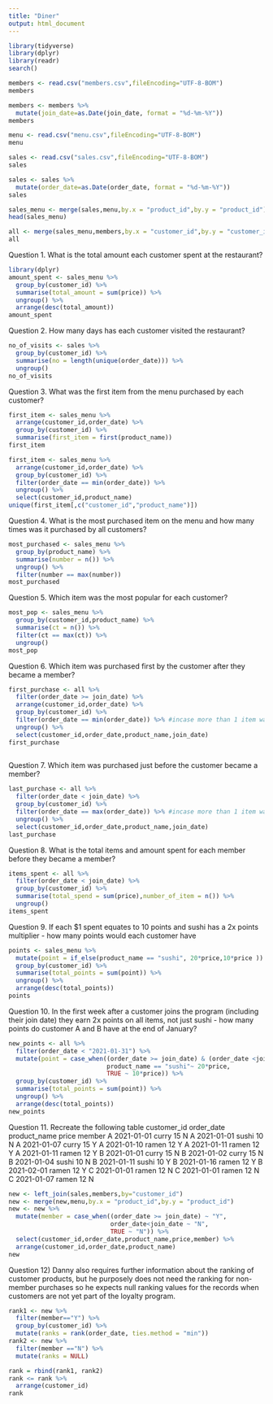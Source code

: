 ```yaml
---
title: "Diner"
output: html_document
---
```


```r
library(tidyverse)
library(dplyr)
library(readr)
search()
```


```r
members <- read.csv("members.csv",fileEncoding="UTF-8-BOM")
members
```

```r
members <- members %>%
  mutate(join_date=as.Date(join_date, format = "%d-%m-%Y"))
members
```

```r
menu <- read.csv("menu.csv",fileEncoding="UTF-8-BOM")
menu
```


```r
sales <- read.csv("sales.csv",fileEncoding="UTF-8-BOM")
sales
```
```r
sales <- sales %>%
  mutate(order_date=as.Date(order_date, format = "%d-%m-%Y"))
sales
```


```r
sales_menu <- merge(sales,menu,by.x = "product_id",by.y = "product_id")
head(sales_menu)
```

```r
all <- merge(sales_menu,members,by.x = "customer_id",by.y = "customer_id")
all
```


Question 1. What is the total amount each customer spent at the restaurant?

```r
library(dplyr)
amount_spent <- sales_menu %>%
  group_by(customer_id) %>%
  summarise(total_amount = sum(price)) %>%
  ungroup() %>%
  arrange(desc(total_amount))
amount_spent
```
Question 2. How many days has each customer visited the restaurant?

```r
no_of_visits <- sales %>%
  group_by(customer_id) %>%
  summarise(no = length(unique(order_date))) %>%
  ungroup()
no_of_visits
```
Question 3. What was the first item from the menu purchased by each customer?

```r
first_item <- sales_menu %>%
  arrange(customer_id,order_date) %>%
  group_by(customer_id) %>%
  summarise(first_item = first(product_name))
first_item

first_item <- sales_menu %>%
  arrange(customer_id,order_date) %>%
  group_by(customer_id) %>%
  filter(order_date == min(order_date)) %>%
  ungroup() %>%
  select(customer_id,product_name) 
unique(first_item[,c("customer_id","product_name")])

```
Question 4. What is the most purchased item on the menu and how many times was it purchased by all customers?

```r
most_purchased <- sales_menu %>%
  group_by(product_name) %>%
  summarise(number = n()) %>%
  ungroup() %>%
  filter(number == max(number))
most_purchased
```

Question 5. Which item was the most popular for each customer?

```r
most_pop <- sales_menu %>%
  group_by(customer_id,product_name) %>%
  summarise(ct = n()) %>%
  filter(ct == max(ct)) %>%
  ungroup() 
most_pop
```

Question 6. Which item was purchased first by the customer after they became a member?

```r

first_purchase <- all %>%
  filter(order_date >= join_date) %>%
  arrange(customer_id,order_date) %>%
  group_by(customer_id) %>%
  filter(order_date == min(order_date)) %>% #incase more than 1 item was purchased in same order
  ungroup() %>%
  select(customer_id,order_date,product_name,join_date)
first_purchase
  
```

Question 7. Which item was purchased just before the customer became a member?

```r
last_purchase <- all %>%
  filter(order_date < join_date) %>%
  group_by(customer_id) %>%
  filter(order_date == max(order_date)) %>% #incase more than 1 item was purchased in same order
  ungroup() %>%
  select(customer_id,order_date,product_name,join_date)
last_purchase
```
Question 8. What is the total items and amount spent for each member before they became a member?

```r
items_spent <- all %>%
  filter(order_date < join_date) %>%
  group_by(customer_id) %>%
  summarise(total_spend = sum(price),number_of_item = n()) %>%
  ungroup() 
items_spent
```

Question 9. If each $1 spent equates to 10 points and sushi has a 2x points multiplier - how many points would each customer have

```r
points <- sales_menu %>%
  mutate(point = if_else(product_name == "sushi", 20*price,10*price )) %>%
  group_by(customer_id) %>%
  summarise(total_points = sum(point)) %>%
  ungroup() %>%
  arrange(desc(total_points))
points
```

Question 10. In the first week after a customer joins the program (including their join date) they earn 2x points on all items, not just sushi - how many points do customer A and B have at the end of January?

```r
new_points <- all %>%
  filter(order_date < "2021-01-31") %>%
  mutate(point = case_when((order_date >= join_date) & (order_date <join_date+7) ~ (20*price),
                           product_name == "sushi"~ 20*price,
                           TRUE ~ 10*price)) %>%
  group_by(customer_id) %>%
  summarise(total_points = sum(point)) %>%
  ungroup() %>%
  arrange(desc(total_points))
new_points
```


Question 11. Recreate the following table
customer_id	order_date	product_name	price	member
A	2021-01-01	curry	15	N
A	2021-01-01	sushi	10	N
A	2021-01-07	curry	15	Y
A	2021-01-10	ramen	12	Y
A	2021-01-11	ramen	12	Y
A	2021-01-11	ramen	12	Y
B	2021-01-01	curry	15	N
B	2021-01-02	curry	15	N
B	2021-01-04	sushi	10	N
B	2021-01-11	sushi	10	Y
B	2021-01-16	ramen	12	Y
B	2021-02-01	ramen	12	Y
C	2021-01-01	ramen	12	N
C	2021-01-01	ramen	12	N
C	2021-01-07	ramen	12	N

```r
new <- left_join(sales,members,by="customer_id")
new <- merge(new,menu,by.x = "product_id",by.y = "product_id")
new <- new %>%
  mutate(member = case_when((order_date >= join_date) ~ "Y",
                            order_date<join_date ~ "N",
                            TRUE ~ "N")) %>%
  select(customer_id,order_date,product_name,price,member) %>%
  arrange(customer_id,order_date,product_name)
new
```

Question 12) Danny also requires further information about the ranking of customer products, but he purposely does not need the ranking for non-member purchases so he expects null ranking values for the records when customers are not yet part of the loyalty program.

```r
rank1 <- new %>%
  filter(member=="Y") %>%
  group_by(customer_id) %>%
  mutate(ranks = rank(order_date, ties.method = "min"))
rank2 <- new %>%
  filter(member =="N") %>%
  mutate(ranks = NULL)

rank = rbind(rank1, rank2)
rank <= rank %>%
  arrange(customer_id)
rank
```



